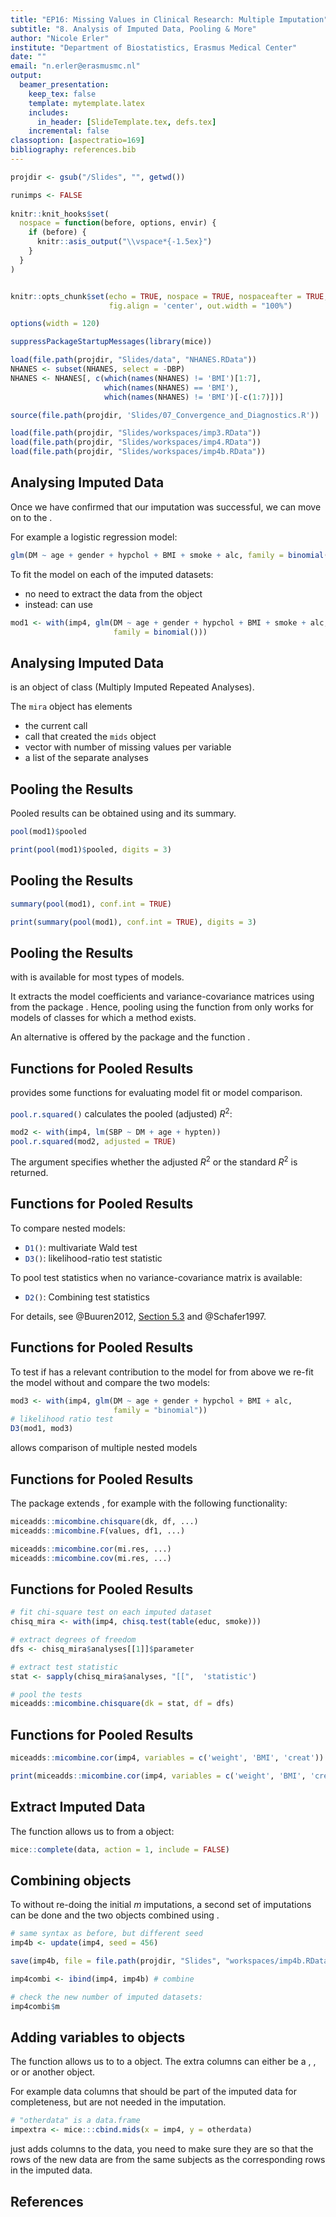 ```yaml
---
title: "EP16: Missing Values in Clinical Research: Multiple Imputation"
subtitle: "8. Analysis of Imputed Data, Pooling & More"
author: "Nicole Erler"
institute: "Department of Biostatistics, Erasmus Medical Center"
date: ""
email: "n.erler@erasmusmc.nl"
output:
  beamer_presentation:
    keep_tex: false
    template: mytemplate.latex
    includes:
      in_header: [SlideTemplate.tex, defs.tex]
    incremental: false
classoption: [aspectratio=169]
bibliography: references.bib
---
```


```r
projdir <- gsub("/Slides", "", getwd())

runimps <- FALSE
  
knitr::knit_hooks$set(
  nospace = function(before, options, envir) {
    if (before) {
      knitr::asis_output("\\vspace*{-1.5ex}")
    }
  }
)


knitr::opts_chunk$set(echo = TRUE, nospace = TRUE, nospaceafter = TRUE,
                      fig.align = 'center', out.width = "100%")

options(width = 120)

suppressPackageStartupMessages(library(mice))

load(file.path(projdir, "Slides/data", "NHANES.RData"))
NHANES <- subset(NHANES, select = -DBP)
NHANES <- NHANES[, c(which(names(NHANES) != 'BMI')[1:7],
                     which(names(NHANES) == 'BMI'),
                     which(names(NHANES) != 'BMI')[-c(1:7)])]

source(file.path(projdir, 'Slides/07_Convergence_and_Diagnostics.R'))

load(file.path(projdir, "Slides/workspaces/imp3.RData"))
load(file.path(projdir, "Slides/workspaces/imp4.RData"))
load(file.path(projdir, "Slides/workspaces/imp4b.RData"))
```



## Analysing Imputed Data
Once we have confirmed that our imputation was successful, we can move on
to the \blue{analysis of the imputed data}.\bigskip

For example a logistic regression model:
\small
```r
glm(DM ~ age + gender + hypchol + BMI + smoke + alc, family = binomial())
```
\normalsize
\pause

To fit the model on each of the imputed datasets:

* no need to extract the data from the \Robj{mids} object
* instead: can use \Rfct{with}

\small
```r
mod1 <- with(imp4, glm(DM ~ age + gender + hypchol + BMI + smoke + alc,
                       family = binomial()))
```

## Analysing Imputed Data
\Robj{mod1} is an object of class \Robj{mira} (Multiply Imputed Repeated Analyses).

\pause\bigskip

The `mira` object has elements

* \blue{call:} the current call
* \blue{call1:} call that created the `mids` object
* \blue{nmis:} vector with number of missing values per variable
* \blue{analyses:} a list of the separate analyses


## Pooling the Results
Pooled results can be obtained using \Rfct{pool} and its summary.

\scriptsize
```r
pool(mod1)$pooled
```
```r
print(pool(mod1)$pooled, digits = 3)
```

<!-- ## Pooling the Results -->

<!-- The function `pool()`{.R} returns the elements necessary for the pooling of the results: -->

<!-- * `estimate`: pooled estimate ($\bar Q$) -->
<!-- * `ubar`: within-imputation variance ($\bar U$) -->
<!-- * `b`: between-imputation variance ($B$) -->
<!-- * `t`: total variance ($T$) -->
<!-- * `dfcom`: degrees of freedom in the complete data ($N - \#params$) -->
<!-- * `df`: degrees of freedom of the $t$-statistic ($\nu$) -->
<!-- * `riv`: Relative increase in variance ($r_m$) -->
<!-- * `lambda`: proportion attributable to the missingness $\left(\frac{B + B/m}{T}\right)$ -->
<!-- * `fmi`: fraction of missing information -->


## Pooling the Results
\footnotesize
```r
summary(pool(mod1), conf.int = TRUE)
```
```r
print(summary(pool(mod1), conf.int = TRUE), digits = 3)
```



## Pooling the Results

\blue{Pooling} with \Rfct{mice::pool} is available for most types of models.\bigskip

It extracts the model coefficients and variance-covariance matrices using \Rfct{tidy}
from the package \textbf{broom}.
Hence, pooling using the \Rfct{pool} function from \textbf{mice} only works for
models of classes for which a method \Rfct{tidy} exists.

\bigskip

An alternative is offered by the package \textbf{mitools} and the function
\Rfct{MIcombine}.



## Functions for Pooled Results
\textbf{mice} provides some functions for evaluating model fit or model comparison.

\bigskip \pause

`pool.r.squared()`{.R} calculates the pooled (adjusted) $R^2$:
\small
```r
mod2 <- with(imp4, lm(SBP ~ DM + age + hypten))
pool.r.squared(mod2, adjusted = TRUE)
```
\normalsize

The argument \Rarg{adjusted} specifies whether the adjusted $R^2$ or the
standard $R^2$ is returned.


## Functions for Pooled Results

To compare nested models:

* `D1()`{.R}: multivariate Wald test
* `D3()`{.R}: likelihood-ratio test statistic

\bigskip

To pool test statistics when no variance-covariance matrix is available:

* `D2()`{.R}: Combining test statistics

\bigskip\vfill

For details, see @Buuren2012, [Section 5.3](https://stefvanbuuren.name/fimd/sec-multiparameter.html#sec:wald)
and @Schafer1997.



## Functions for Pooled Results
\textbf{Example:}
To test if \Rstring{smoke} has a relevant contribution to the model for
\Rstring{DM} from above we re-fit the model without \Rstring{smoke} and
compare the two models:
\small
```r
mod3 <- with(imp4, glm(DM ~ age + gender + hypchol + BMI + alc,
                       family = "binomial"))
# likelihood ratio test
D3(mod1, mod3)
```
\normalsize

\Rfct{anova} allows comparison of multiple nested models



## Functions for Pooled Results
The package \textbf{miceadds} extends \textbf{mice}, for example with the
following functionality:

\bigskip

\blue{Combine $\chi^2$ or F statistics from multiply imputed data:}
\small
```r
miceadds::micombine.chisquare(dk, df, ...)
miceadds::micombine.F(values, df1, ...)
```
\normalsize

\bigskip\pause

\blue{Calculate correlation or covariance of imputed data:}
\small
```r
miceadds::micombine.cor(mi.res, ...)
miceadds::micombine.cov(mi.res, ...)
```


## Functions for Pooled Results
\small
```r
# fit chi-square test on each imputed dataset
chisq_mira <- with(imp4, chisq.test(table(educ, smoke)))
```
\pause
```r
# extract degrees of freedom
dfs <- chisq_mira$analyses[[1]]$parameter

# extract test statistic
stat <- sapply(chisq_mira$analyses, "[[",  'statistic')
```
\pause
```r
# pool the tests
miceadds::micombine.chisquare(dk = stat, df = dfs)
```


## Functions for Pooled Results
\small
```r
miceadds::micombine.cor(imp4, variables = c('weight', 'BMI', 'creat'))
```
\scriptsize
```r
print(miceadds::micombine.cor(imp4, variables = c('weight', 'BMI', 'creat')), digits = 2)
```



## Extract Imputed Data
The function \Rfct{complete} allows us to \blue{extract the imputed data} from a \Robj{mids} object:
\small
```r
mice::complete(data, action = 1, include = FALSE)
```
\normalsize

\begin{itemize}
\item \Robj{data}: the \Robj{mids} object
\item \Rarg{action}:
      \begin{itemize}
      \item \Rval{1}, \ldots, \Rval{m} (single imputed dataset)
      \item \Rstring{"long"}: long format (imputed data stacked vertically)
      \item \Rstring{"broad"}: \parbox[t]{0.75\linewidth}{
                                  wide format (imputed data combined horizontally;\\
                                  ordered by imputation)}
      \item \Rstring{"repeated"}: (like \Rstring{"broad"}, but ordered by variable)
      \end{itemize}
\item \Rarg{include}: include the original data?\\
      (if \Rarg{action} is \Rstring{"long"}, \Rstring{"broad"} or \Rstring{"repeated"})
\end{itemize}



## Combining \texttt{mids} objects
To \blue{increase the number of imputed datasets} without re-doing the initial $m$ imputations,
a second set of imputations can be done and the two \Robj{mids} objects combined
using \Rfct{ibind}.

\small
```r
# same syntax as before, but different seed
imp4b <- update(imp4, seed = 456)
```

```r
save(imp4b, file = file.path(projdir, "Slides", "workspaces/imp4b.RData"))
```

```r
imp4combi <- ibind(imp4, imp4b) # combine
```

```r
# check the new number of imputed datasets:
imp4combi$m
```


## Adding variables to \texttt{mids} objects

The function \Rfct{cbind.mids} allows us to \blue{add columns} to a \Robj{mids} object.
The extra columns can either be a \Robj{data.frame}, \Robj{matrix}, \Robj{vector}
or \Robj{factor} or another \Robj{mids} object.\bigskip


For example data columns that should be part of the imputed data for completeness,
but are not needed in the imputation.

\small
```r
# "otherdata" is a data.frame
impextra <- mice:::cbind.mids(x = imp4, y = otherdata)
```

\blue{Note:}
\Rfct{cbind} just adds columns to the data, you need to make sure they are
\blue{sorted correctly} so that the rows of the new data are from the same subjects
as the corresponding rows in the imputed data.



## References

